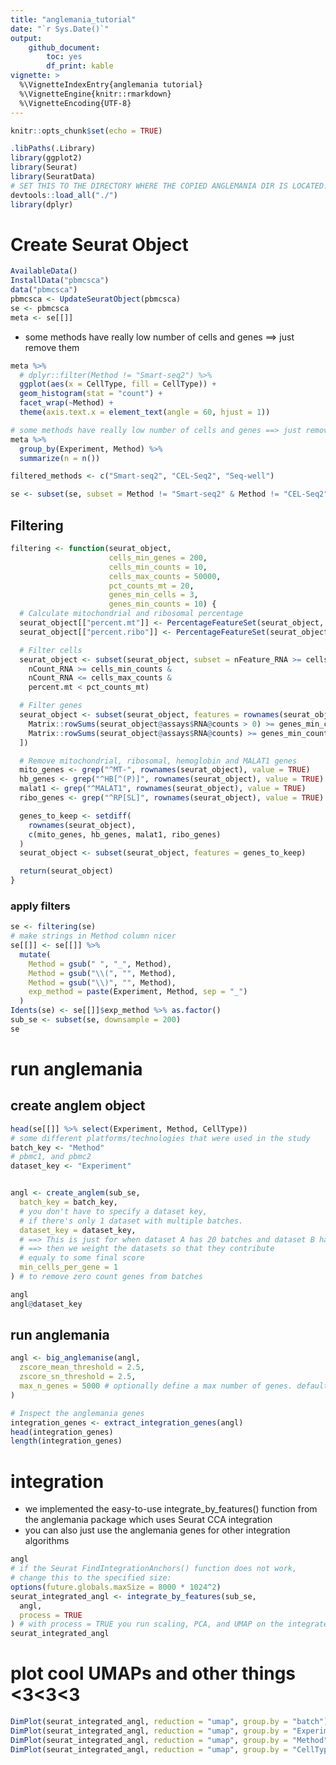 ```yaml
---
title: "anglemania_tutorial"
date: "`r Sys.Date()`"
output:
    github_document:
        toc: yes
        df_print: kable
vignette: >
  %\VignetteIndexEntry{anglemania tutorial}
  %\VignetteEngine{knitr::rmarkdown}
  %\VignetteEncoding{UTF-8}
---
```


```r
knitr::opts_chunk$set(echo = TRUE)
```

```r
.libPaths(.Library)
library(ggplot2)
library(Seurat)
library(SeuratData)
# SET THIS TO THE DIRECTORY WHERE THE COPIED ANGLEMANIA DIR IS LOCATED:
devtools::load_all("./")
library(dplyr)
```


# Create Seurat Object
```r
AvailableData()
InstallData("pbmcsca")
data("pbmcsca")
pbmcsca <- UpdateSeuratObject(pbmcsca)
se <- pbmcsca
meta <- se[[]]
```

* some methods have really low number of cells and genes ==> just remove them
```r
meta %>%
  # dplyr::filter(Method != "Smart-seq2") %>%
  ggplot(aes(x = CellType, fill = CellType)) +
  geom_histogram(stat = "count") +
  facet_wrap(~Method) +
  theme(axis.text.x = element_text(angle = 60, hjust = 1))

# some methods have really low number of cells and genes ==> just remove them
meta %>%
  group_by(Experiment, Method) %>%
  summarize(n = n())

filtered_methods <- c("Smart-seq2", "CEL-Seq2", "Seq-well")

se <- subset(se, subset = Method != "Smart-seq2" & Method != "CEL-Seq2" & Method != "Seq-Well")
```


## Filtering 
```r
filtering <- function(seurat_object,
                      cells_min_genes = 200,
                      cells_min_counts = 10,
                      cells_max_counts = 50000,
                      pct_counts_mt = 20,
                      genes_min_cells = 3,
                      genes_min_counts = 10) {
  # Calculate mitochondrial and ribosomal percentage
  seurat_object[["percent.mt"]] <- PercentageFeatureSet(seurat_object, pattern = "^MT-")
  seurat_object[["percent.ribo"]] <- PercentageFeatureSet(seurat_object, pattern = "^RP[SL]")

  # Filter cells
  seurat_object <- subset(seurat_object, subset = nFeature_RNA >= cells_min_genes &
    nCount_RNA >= cells_min_counts &
    nCount_RNA <= cells_max_counts &
    percent.mt < pct_counts_mt)

  # Filter genes
  seurat_object <- subset(seurat_object, features = rownames(seurat_object)[
    Matrix::rowSums(seurat_object@assays$RNA@counts > 0) >= genes_min_cells &
    Matrix::rowSums(seurat_object@assays$RNA@counts) >= genes_min_counts
  ])

  # Remove mitochondrial, ribosomal, hemoglobin and MALAT1 genes
  mito_genes <- grep("^MT-", rownames(seurat_object), value = TRUE)
  hb_genes <- grep("^HB[^(P)]", rownames(seurat_object), value = TRUE)
  malat1 <- grep("^MALAT1", rownames(seurat_object), value = TRUE)
  ribo_genes <- grep("^RP[SL]", rownames(seurat_object), value = TRUE)

  genes_to_keep <- setdiff(
    rownames(seurat_object),
    c(mito_genes, hb_genes, malat1, ribo_genes)
  )
  seurat_object <- subset(seurat_object, features = genes_to_keep)

  return(seurat_object)
}
```


### apply filters
```r
se <- filtering(se)
# make strings in Method column nicer
se[[]] <- se[[]] %>%
  mutate(
    Method = gsub(" ", "_", Method),
    Method = gsub("\\(", "", Method),
    Method = gsub("\\)", "", Method),
    exp_method = paste(Experiment, Method, sep = "_")
  )
Idents(se) <- se[[]]$exp_method %>% as.factor()
sub_se <- subset(se, downsample = 200)
se
```

# run anglemania
## create anglem object
```r
head(se[[]] %>% select(Experiment, Method, CellType))
# some different platforms/technologies that were used in the study
batch_key <- "Method"
# pbmc1, and pbmc2
dataset_key <- "Experiment"


angl <- create_anglem(sub_se,
  batch_key = batch_key,
  # you don't have to specify a dataset key,
  # if there's only 1 dataset with multiple batches.
  dataset_key = dataset_key,
  # ==> This is just for when dataset A has 20 batches and dataset B has 10
  # ==> then we weight the datasets so that they contribute
  # equaly to some final score
  min_cells_per_gene = 1
) # to remove zero count genes from batches

angl
angl@dataset_key
```

## run anglemania
```r
angl <- big_anglemanise(angl,
  zscore_mean_threshold = 2.5,
  zscore_sn_threshold = 2.5,
  max_n_genes = 5000 # optionally define a max number of genes. default is 2000
)

# Inspect the anglemania genes
integration_genes <- extract_integration_genes(angl)
head(integration_genes)
length(integration_genes)
```

# integration
* we implemented the easy-to-use integrate_by_features() function from the anglemania package which uses Seurat CCA integration
* you can also just use the anglemania genes for other integration algorithms
```r
angl
# if the Seurat FindIntegrationAnchors() function does not work,
# change this to the specified size:
options(future.globals.maxSize = 8000 * 1024^2)
seurat_integrated_angl <- integrate_by_features(sub_se,
  angl,
  process = TRUE
) # with process = TRUE you run scaling, PCA, and UMAP on the integrated dataset
seurat_integrated_angl
```


# plot cool UMAPs and other things <3<3<3
```r
DimPlot(seurat_integrated_angl, reduction = "umap", group.by = "batch")
DimPlot(seurat_integrated_angl, reduction = "umap", group.by = "Experiment")
DimPlot(seurat_integrated_angl, reduction = "umap", group.by = "Method")
DimPlot(seurat_integrated_angl, reduction = "umap", group.by = "CellType")
```
